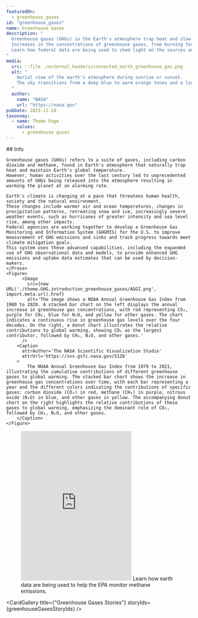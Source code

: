 ```yaml
---
featuredOn:
  - greenhouse_gases 
id: "greenhouse_gases"
name: Greenhouse Gases
description: "
  Greenhouse gases (GHGs) in the Earth's atmosphere trap heat and slow heat loss into space.
  Increases in the concentrations of greenhouse gases, from burning fossil fuels, has caused cascading changes to many of Earth's vital life-supporting systems.
  Learn how federal data are being used to shed light on the sources and hotspots of GHG emissions and to understand the associated impacts on the climate.
"
media:
  src: ::file ./external_headers/connected_earth_greenhouse_gas.png
  alt: "
    Aerial view of the earth's atmosphere during sunrise or sunset.
    The sky transitions from a deep blue to warm orange tones and a layer of clouds is bathed in golden light, creating a striking contrast between the darkened earth below and the bright sky above.
  "
  author:
    name: "NASA"
    url: "https://nasa.gov"
pubDate: 2023-11-28
taxonomy:
  - name: Theme Page
    values:
      - greenhouse gases
---
```




<VisitGHG />
<Block>
  <Prose>
    ## Info

    Greenhouse gases (GHGs) refers to a suite of gases, including carbon dioxide and methane, found in Earth's atmosphere that naturally trap heat and maintain Earth's global temperature.
    However, human activities over the last century led to unprecedented amounts of GHGs being released into the atmosphere resulting in warming the planet at an alarming rate.

    Earth's climate is changing at a pace that threatens human health, society and the natural environment.
    These changes include warmer air and ocean temperatures, changes in precipitation patterns, retreating snow and ice, increasingly severe weather events, such as hurricanes of greater intensity and sea level rise, among other impacts.
    Federal agencies are working together to develop a Greenhouse Gas Monitoring and Information System (GHGMIS) for the U.S. to improve measurement of GHG emissions and sinks and track progress towards meet climate mitigation goals.
    This system uses these advanced capabilities, including the expanded use of GHG observational data and models, to provide enhanced GHG emissions and uptake data estimates that can be used by decision-makers.
    </Prose>
    <Figure>
          <Image
            src={new URL('./theme.GHG.introduction_greenhouse_gases/AGGI.png', import.meta.url).href}
            alt='The image shows a NOAA Annual Greenhouse Gas Index from 1980 to 2020. A stacked bar chart on the left displays the annual increase in greenhouse gas concentrations, with red representing CO₂, purple for CH₄, blue for N₂O, and yellow for other gases. The chart indicates a continuous rise in greenhouse gas levels over the four decades. On the right, a donut chart illustrates the relative contributions to global warming, showing CO₂ as the largest contributor, followed by CH₄, N₂O, and other gases.'
          />
        <Caption
          attrAuthor='The NASA Scientific Visualization Studio'
          attrUrl='https://svs.gsfc.nasa.gov/5126'
        >
            The NOAA Annual Greenhouse Gas Index from 1979 to 2021, illustrating the cumulative contributions of different greenhouse gases to global warming. The stacked bar chart shows the increase in greenhouse gas concentrations over time, with each bar representing a year and the different colors indicating the contributions of specific gases: carbon dioxide (CO₂) in red, methane (CH₄) in purple, nitrous oxide (N₂O) in blue, and other gases in yellow. The accompanying donut chart on the right highlights the relative contributions of these gases to global warming, emphasizing the dominant role of CO₂, followed by CH₄, N₂O, and other gases.
        </Caption>
    </Figure>
</Block>

<Block type="wide">
  <Figure>
    <Embed
      height="405"
      src="https://www.youtube.com/embed/ZinKaqthYX0"
      title="NASA and Greenhouse Gases"
    />
    <Caption attrAuthor="NASA" attrUrl="https://nasa.gov/">
      Learn how earth data are being used to help the EPA monitor methane emissions.
    </Caption>
  </Figure>
</Block>

<Block type='wide'>
  <Figure>
    <Carousel items={contentArray} />
  </Figure>
</Block>

<CardGallery title={"Greenhouse Gases Stories"} storyIds={greenhouseGasesStoryIds} />
